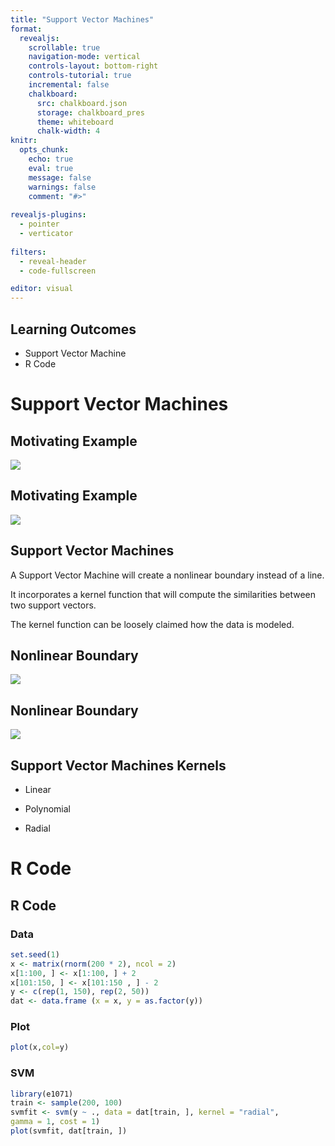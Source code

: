 ```yaml
---
title: "Support Vector Machines"
format:
  revealjs:
    scrollable: true
    navigation-mode: vertical
    controls-layout: bottom-right
    controls-tutorial: true
    incremental: false 
    chalkboard:
      src: chalkboard.json
      storage: chalkboard_pres
      theme: whiteboard
      chalk-width: 4
knitr:
  opts_chunk: 
    echo: true
    eval: true
    message: false
    warnings: false
    comment: "#>" 
    
revealjs-plugins:
  - pointer
  - verticator
  
filters: 
  - reveal-header
  - code-fullscreen

editor: visual
---
```


## Learning Outcomes

-   Support Vector Machine
-   R Code

# Support Vector Machines

## Motivating Example

![](https://www.surveypractice.org/article/2715-using-support-vector-machines-for-survey-research/attachment/9153.png){fig-align="center"}

## Motivating Example

![](https://i.stack.imgur.com/shjDw.png){fig-align="center"}

## Support Vector Machines

A Support Vector Machine will create a nonlinear boundary instead of a line.

::: fragment
It incorporates a kernel function that will compute the similarities between two support vectors.
:::

::: fragment
The kernel function can be loosely claimed how the data is modeled.
:::

## Nonlinear Boundary

![](https://miro.medium.com/v2/resize:fit:982/1*J0k7TxTLoL5ZG-Hq6v34Jg.png){fig-align="center"}

## Nonlinear Boundary

![](https://blog-c7ff.kxcdn.com/blog/wp-content/uploads/2017/02/kernel.png){fig-align="center"}

## Support Vector Machines Kernels

-   Linear

-   Polynomial

-   Radial

# R Code

## R Code

::: panel-tabset
### Data

```r
set.seed(1)
x <- matrix(rnorm(200 * 2), ncol = 2)
x[1:100, ] <- x[1:100, ] + 2
x[101:150, ] <- x[101:150 , ] - 2
y <- c(rep(1, 150), rep(2, 50))
dat <- data.frame (x = x, y = as.factor(y))
```

### Plot

```r
plot(x,col=y)
```

### SVM

```r
library(e1071)
train <- sample(200, 100)
svmfit <- svm(y ~ ., data = dat[train, ], kernel = "radial",
gamma = 1, cost = 1)
plot(svmfit, dat[train, ])
```
:::
